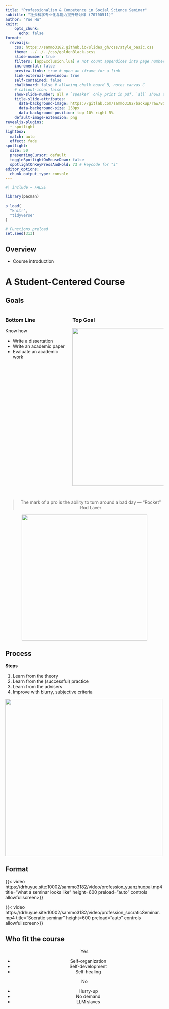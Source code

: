 ```yaml
---
title: "Professionalism & Competence in Social Science Seminar"
subtitle: "社会科学专业化与能力提升研讨课 (70700511)"
author: "Yue Hu"
knitr: 
    opts_chunk: 
      echo: false
format: 
  revealjs:
    css: https://sammo3182.github.io/slides_gh/css/style_basic.css
    theme: ../../../css/goldenBlack.scss
    slide-number: true
    filters: [appExclusion.lua] # not count appendices into page number
    incremental: false
    preview-links: true # open an iframe for a link
    link-external-newwindow: true
    self-contained: false
    chalkboard: false # allwoing chalk board B, notes canvas C
    # callout-icon: false
    show-slide-number: all # `speaker` only print in pdf, `all` shows all the time
    title-slide-attributes:
      data-background-image: https://gitlab.com/sammo3182/backup/raw/85b3c1ad4b459d7a9f901f124b936428eda5fcaf/logo_THPS.png?inline=true
      data-background-size: 250px   
      data-background-position: top 10% right 5%
    default-image-extension: png
revealjs-plugins:
  - spotlight
lightbox: 
  match: auto
  effect: fade
spotlight:
  size: 50
  presentingCursor: default
  toggleSpotlightOnMouseDown: false
  spotlightOnKeyPressAndHold: 73 # keycode for "i"
editor_options: 
  chunk_output_type: console
---
```



```r
#| include = FALSE

library(pacman)

p_load(
  "knitr",
  "tidyverse"
)

# Functions preload
set.seed(313)
```

## Overview

- Course introduction


# A Student-Centered Course

## Goals

:::: {.columns}

::: {.column width="40%"}
### Bottom Line

:::{.fragment}
Know how

- Write a dissertation
- Write an academic paper
- Evaluate an academic work
:::


:::

::: {.column width="60%"}
### Top Goal

![](https://drhuyue.site:10002/sammo3182/figure/profession_definition.jpg){.fragment fig-align="center" height=500}
:::

::::


## 

:::{.large style="text-align:center; margin-top: 1em"}
> The mark of a pro is the ability to turn around a bad day --- "Rocket" Rod Laver

![](https://drhuyue.site:10002/sammo3182/figure/profession_rod.jpg){fig-align="center" height=400}
:::



## Process


:::{.overlay-container}

:::{.overlay-text}
**Steps**

1. Learn from the theory
1. Learn from the (successful) practice
1. Learn from the advisers
1. Improve with blurry, [subjective]{.red} criteria

:::

:::{.overlay-image .fragment}
![](https://drhuyue.site:10002/sammo3182/figure/profession_assignmentSchedule.png){fig-align="center" height=500}
:::

:::

## Format

:::{.r-stack}

{{< video https://drhuyue.site:10002/sammo3182/video/profession_yuanzhuopai.mp4 title="what a seminar looks like" height=600 preload="auto" controls allowfullscreen>}}


:::{.fragment}
{{< video https://drhuyue.site:10002/sammo3182/video/profession_socraticSeminar.mp4 title="Socratic seminar" height=600 preload="auto" controls allowfullscreen>}}

:::

:::

## Who fit the course

:::{.large style="text-align:center"}
[Yes]{.red}

- Self-organization
- Self-development
- Self-healing

:::{.fragment}
[No]{.green}

- Hurry-up
- No demand
- LLM slaves
:::

:::
